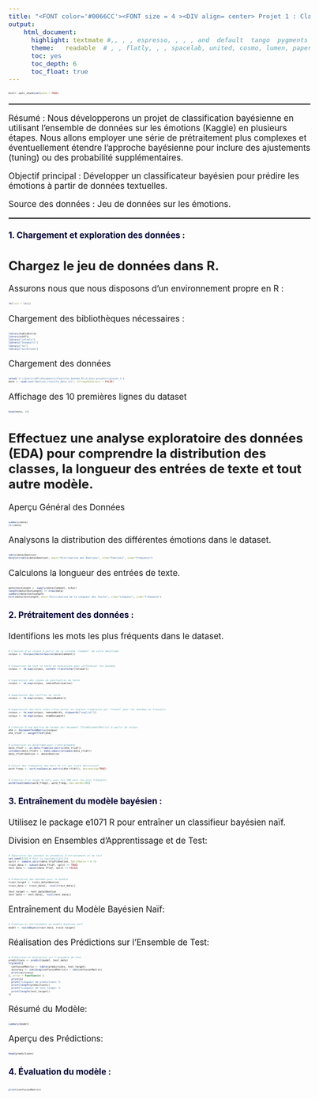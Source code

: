 ---
title: "<FONT color='#0066CC'><FONT size = 4 ><DIV align= center> Projet 1 : Classification bayésienne </DIV></FONT></FONT>"
output:
    html_document:
      highlight: textmate #,, , , espresso, , , , and  default  tango  pygments monochrome  kate zenburn haddock  
      theme:   readable  # , , flatly, , , spacelab, united, cosmo, lumen, paper, sandstone, simplex,  yeti default cerulean journal    darkl    
      toc: yes
      toc_depth: 6
      toc_float: true
---

```{=html}
<style type="text/css">
body, td {font-size: 17px;}
code.r{font-size: 5px;}
pre { font-size: 15px;}
</style>
```
```{r setup, include=FALSE}
knitr::opts_chunk$set(echo = TRUE)
```
<hr style="border: 1px  solid gray">

</hr>

Résumé : Nous développerons un projet de classification bayésienne en utilisant l'ensemble de 
données sur les émotions (Kaggle) en plusieurs étapes. Nous allons employer une série de prétraitement plus complexes et éventuellement étendre l'approche bayésienne pour inclure des 
ajustements (tuning) ou des probabilité supplémentaires.

Objectif principal : Développer un classificateur bayésien pour prédire les émotions à partir de 
données textuelles.

Source des données : Jeu de données sur les émotions.

<hr style="border: 1px  solid gray">

#### <FONT color='#000033'> 1.  Chargement et exploration des données :  </FONT>
 
## Chargez le jeu de données dans R.
Assurons nous que nous disposons d’un environnement propre en R :
```{r}
rm(list = ls())
```
Chargement des bibliothèques nécessaires :
```{r}
library(kableExtra)
library(e1071)
library("caTools")
library("SnowballC")
library("tm")
library("wordcloud")
```
Chargement des données
```{r}
setwd('C:\\Users\\HP\\Documents\\Fouilles_donnee_R\\3_mini-projets\\projet_1')
data <- read.csv("Emotion_classify_Data.csv", stringsAsFactors = FALSE)
```
Affichage des 10 premières lignes du dataset
```{r}
head(data, 10)
```

## Effectuez une analyse exploratoire des données (EDA) pour comprendre la distribution des classes, la longueur des entrées de texte et tout autre modèle.
Aperçu Général des Données
```{r}
summary(data)
str(data)
```

Analysons la distribution des différentes émotions dans le dataset.

```{r}
table(data$Emotion)  
barplot(table(data$Emotion), main="Distribution des Émotions", xlab="Émotions", ylab="Fréquence")
```

Calculons la longueur des entrées de texte.

```{r}
data$textLength <- sapply(data$Comment, nchar)
length(data$textLength) == nrow(data)
summary(data$textLength)
hist(data$textLength, main="Distribution de la Longueur des Textes", xlab="Longueur", ylab="Fréquence")
```
#### <FONT color='#000033'> 2.  Prétraitement des données :  </FONT>
Identifions les mots les plus fréquents dans le dataset.

```{r}
# Création d'un corpus à partir de la colonne 'Comment' de votre dataframe
corpus <- VCorpus(VectorSource(data$Comment))
```
```{r}
# Conversion de tout le texte en minuscules pour uniformiser les données
corpus <- tm_map(corpus, content_transformer(tolower))
```


```{r}
# Suppression des signes de ponctuation du texte
corpus <- tm_map(corpus, removePunctuation)
```
```{r}
# Suppression des chiffres du texte
corpus <- tm_map(corpus, removeNumbers)
```
```{r}
# Suppression des mots vides (stop words) en anglais (remplacez par "french" pour les données en français)
corpus <- tm_map(corpus, removeWords, stopwords("english"))
corpus <- tm_map(corpus, stemDocument)
```
```{r}
# Création d'une matrice de termes par document (TermDocumentMatrix) à partir du corpus
dtm <- DocumentTermMatrix(corpus)
dtm_tfidf <- weightTfIdf(dtm)
```

```{r}
# Conversion en dataframe pour l'entraînement
data_tfidf <- as.data.frame(as.matrix(dtm_tfidf))
colnames(data_tfidf) <- make.names(colnames(data_tfidf))
data_tfidf$Emotion <- data$Emotion
```
```{r}
# Calcul des fréquences des mots et tri par ordre décroissant
word_freqs <- sort(rowSums(as.matrix(dtm_tfidf)), decreasing=TRUE)
```
```{r}
# Création d'un nuage de mots avec les 100 mots les plus fréquents
wordcloud(names(word_freqs), word_freqs, max.words=100)
```


#### <FONT color='#000033'> 3. Entraînement du modèle bayésien :</FONT>
Utilisez le package e1071 R pour entraîner un classifieur bayésien naïf.

Division en Ensembles d'Apprentissage et de Test:
```{r}
# Séparation des données en ensembles d'entraînement et de test
set.seed(123) # Pour la reproductibilité
split <- sample.split(data_tfidf$Emotion, SplitRatio = 0.7)
train_data <- subset(data_tfidf, split == TRUE)
test_data <- subset(data_tfidf, split == FALSE)
```

```{r}
# Préparation des données pour le modèle
train_target <- train_data$Emotion
train_data <- train_data[, -ncol(train_data)]

test_target <- test_data$Emotion
test_data <- test_data[, -ncol(test_data)]
```
Entraînement du Modèle Bayésien Naïf:
```{r}
# Création et entraînement du modèle bayésien naïf
model <- naiveBayes(train_data, train_target)
```

Réalisation des Prédictions sur l'Ensemble de Test:
```{r}
# Prédiction et évaluation sur l'ensemble de test
predictions <- predict(model, test_data)
tryCatch({
  confusionMatrix <- table(predictions, test_target)
  accuracy <- sum(diag(confusionMatrix)) / sum(confusionMatrix)
  print(accuracy)
}, error = function(e) {
  print(e)
  print("Longueur de predictions:")
  print(length(predictions))
  print("Longueur de test_target:")
  print(length(test_target))
})
```
Résumé du Modèle:
```{r}
summary(model)
```
Aperçu des Prédictions:

```{r}
head(predictions)
```
#### <FONT color='#000033'> 4. Évaluation du modèle :</FONT>
```{r}
print(confusionMatrix)
```